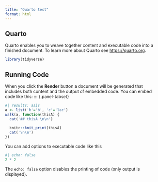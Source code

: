 ```yaml
---
title: "Quarto test"
format: html
---
```


## Quarto

Quarto enables you to weave together content and executable code into a finished document. To learn more about Quarto see <https://quarto.org>.

```r
library(tidyverse)
```
## Running Code

When you click the **Render** button a document will be generated that includes both content and the output of embedded code. You can embed code like this:
::: {.panel-tabset}

```r
#| results: asis
a <- list('b'='b', 'c'='lac')
walk(a, function(thisA) {
  cat('## thisA \n\n')
  
  knitr::knit_print(thisA) 
  cat('\n\n')
})


```

You can add options to executable code like this 

```r
#| echo: false
2 * 2
```

The `echo: false` option disables the printing of code (only output is displayed).
